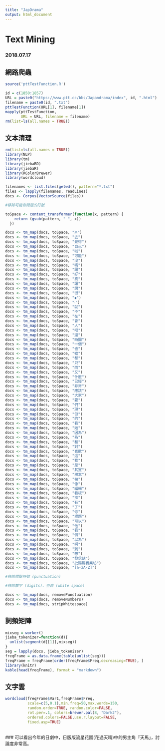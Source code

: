 ```yaml
---
title: "JapDrama"
output: html_document
---
```

# Text Mining

### 2018.07.17

## 網路爬蟲

```r
source('pttTestFunction.R')

id = c(1850:1857)
URL = paste0("https://www.ptt.cc/bbs/Japandrama/index", id, ".html")
filename = paste0(id, ".txt")
pttTestFunction(URL[1], filename[1])
mapply(pttTestFunction,
       URL = URL, filename = filename)
rm(list=ls(all.names = TRUE))

```

## 文本清理
```r
rm(list=ls(all.names = TRUE))
library(NLP)
library(tm)
library(jiebaRD)
library(jiebaR)
library(RColorBrewer)
library(wordcloud)

filenames <- list.files(getwd(), pattern="*.txt")
files <- lapply(filenames, readLines)
docs <- Corpus(VectorSource(files))

#移除可能有問題的符號

toSpace <- content_transformer(function(x, pattern) {
    return (gsub(pattern, " ", x))
  })

docs <- tm_map(docs, toSpace, "※")
docs <- tm_map(docs, toSpace, "去")
docs <- tm_map(docs, toSpace, "覺得")
docs <- tm_map(docs, toSpace, "自己")
docs <- tm_map(docs, toSpace, "啦")
docs <- tm_map(docs, toSpace, "可能")
docs <- tm_map(docs, toSpace, "沒")
docs <- tm_map(docs, toSpace, "嗎")
docs <- tm_map(docs, toSpace, "跟")
docs <- tm_map(docs, toSpace, "好")
docs <- tm_map(docs, toSpace, "真")
docs <- tm_map(docs, toSpace, "讓")
docs <- tm_map(docs, toSpace, "說")
docs <- tm_map(docs, toSpace, "很")
docs <- tm_map(docs, toSpace, "◆")
docs <- tm_map(docs, toSpace, "‧")
docs <- tm_map(docs, toSpace, "就")
docs <- tm_map(docs, toSpace, "不")
docs <- tm_map(docs, toSpace, "在")
docs <- tm_map(docs, toSpace, "會")
docs <- tm_map(docs, toSpace, "人")
docs <- tm_map(docs, toSpace, "吧")
docs <- tm_map(docs, toSpace, "還")
docs <- tm_map(docs, toSpace, "時間")
docs <- tm_map(docs, toSpace, "一個")
docs <- tm_map(docs, toSpace, "也")
docs <- tm_map(docs, toSpace, "噓")
docs <- tm_map(docs, toSpace, "都")
docs <- tm_map(docs, toSpace, "只")
docs <- tm_map(docs, toSpace, "而")
docs <- tm_map(docs, toSpace, "又")
docs <- tm_map(docs, toSpace, "什麼")
docs <- tm_map(docs, toSpace, "已經")
docs <- tm_map(docs, toSpace, "非常")
docs <- tm_map(docs, toSpace, "應該")
docs <- tm_map(docs, toSpace, "大家")
docs <- tm_map(docs, toSpace, "要")
docs <- tm_map(docs, toSpace, "們")
docs <- tm_map(docs, toSpace, "現")
docs <- tm_map(docs, toSpace, "但")
docs <- tm_map(docs, toSpace, "的")
docs <- tm_map(docs, toSpace, "看")
docs <- tm_map(docs, toSpace, "她")
docs <- tm_map(docs, toSpace, "因為")
docs <- tm_map(docs, toSpace, "為")
docs <- tm_map(docs, toSpace, "和")
docs <- tm_map(docs, toSpace, "對")
docs <- tm_map(docs, toSpace, "喜歡")
docs <- tm_map(docs, toSpace, "這")
docs <- tm_map(docs, toSpace, "我")
docs <- tm_map(docs, toSpace, "是")
docs <- tm_map(docs, toSpace, "其實")
docs <- tm_map(docs, toSpace, "根本")
docs <- tm_map(docs, toSpace, "被")
docs <- tm_map(docs, toSpace, "像")
docs <- tm_map(docs, toSpace, "編輯")
docs <- tm_map(docs, toSpace, "看板")
docs <- tm_map(docs, toSpace, "推")
docs <- tm_map(docs, toSpace, "有")
docs <- tm_map(docs, toSpace, "了")
docs <- tm_map(docs, toSpace, "你")
docs <- tm_map(docs, toSpace, "標題")
docs <- tm_map(docs, toSpace, "可以")
docs <- tm_map(docs, toSpace, "他")
docs <- tm_map(docs, toSpace, "看")
docs <- tm_map(docs, toSpace, "個")
docs <- tm_map(docs, toSpace, "以為")
docs <- tm_map(docs, toSpace, "啊")
docs <- tm_map(docs, toSpace, "到")
docs <- tm_map(docs, toSpace, "想")
docs <- tm_map(docs, toSpace, "發信站")
docs <- tm_map(docs, toSpace, "批踢踢實業坊")
docs <- tm_map(docs, toSpace, "[a-zA-Z]")

#移除標點符號 (punctuation)

#移除數字 (digits)、空白 (white space)

docs <- tm_map(docs, removePunctuation)
docs <- tm_map(docs, removeNumbers)
docs <- tm_map(docs, stripWhitespace)
```

## 詞頻矩陣
```r
mixseg = worker()
jieba_tokenizer=function(d){
  unlist(segment(d[[1]],mixseg))
}
seg = lapply(docs, jieba_tokenizer)
freqFrame = as.data.frame(table(unlist(seg)))
freqFrame = freqFrame[order(freqFrame$Freq,decreasing=TRUE), ]
library(knitr)
kable(head(freqFrame), format = "markdown")
```

## 文字雲
```r
wordcloud(freqFrame$Var1,freqFrame$Freq,
          scale=c(5,0.1),min.freq=50,max.words=150,
          random.order=TRUE, random.color=FALSE, 
          rot.per=.1, colors=brewer.pal(8, "Dark2"),
          ordered.colors=FALSE,use.r.layout=FALSE,
          fixed.asp=TRUE)
```
<br>
### 可以看出今年的日劇中，日版版流星花園(花過天晴)中的男主角『天馬」，討論度非常高。
